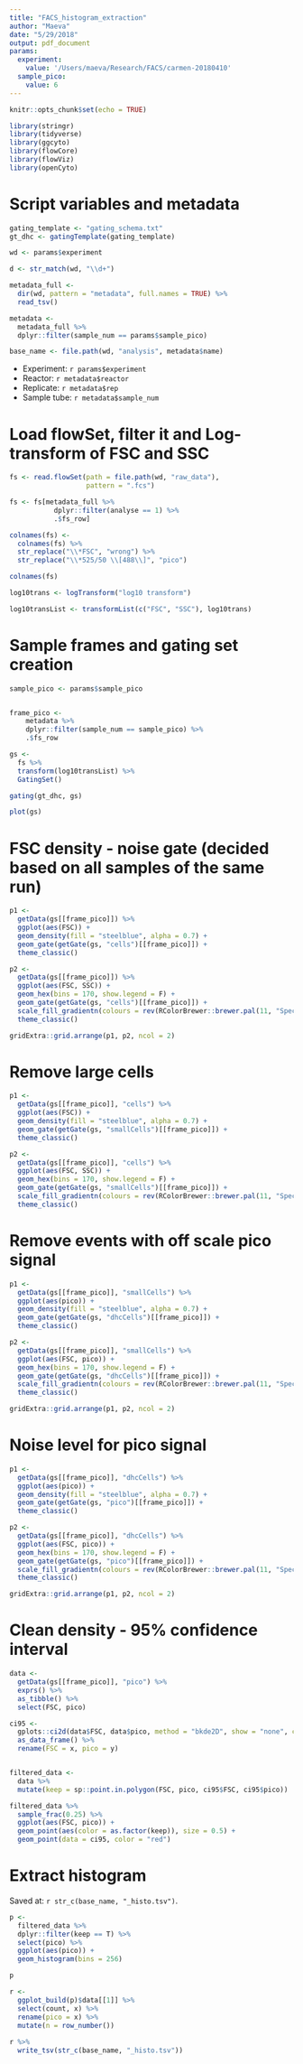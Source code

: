 ```yaml
---
title: "FACS_histogram_extraction"
author: "Maeva"
date: "5/29/2018"
output: pdf_document
params:
  experiment:
    value: '/Users/maeva/Research/FACS/carmen-20180410'
  sample_pico:
    value: 6
---
```


```r
knitr::opts_chunk$set(echo = TRUE)

library(stringr)
library(tidyverse)
library(ggcyto)
library(flowCore)
library(flowViz)
library(openCyto)

```


# Script variables and metadata

```r
gating_template <- "gating_schema.txt"
gt_dhc <- gatingTemplate(gating_template)

wd <- params$experiment

d <- str_match(wd, "\\d+")

metadata_full <- 
  dir(wd, pattern = "metadata", full.names = TRUE) %>% 
  read_tsv()

metadata <- 
  metadata_full %>% 
  dplyr::filter(sample_num == params$sample_pico)

base_name <- file.path(wd, "analysis", metadata$name)
```

* Experiment: `r params$experiment`
* Reactor: `r metadata$reactor`
* Replicate: `r metadata$rep`
* Sample tube: `r metadata$sample_num`

# Load flowSet, filter it and Log-transform of FSC and SSC

```r
fs <- read.flowSet(path = file.path(wd, "raw_data"),
                   pattern = ".fcs")

fs <- fs[metadata_full %>% 
           dplyr::filter(analyse == 1) %>% 
           .$fs_row]

colnames(fs) <- 
  colnames(fs) %>% 
  str_replace("\\*FSC", "wrong") %>% 
  str_replace("\\*525/50 \\[488\\]", "pico")

colnames(fs)

log10trans <- logTransform("log10 transform")

log10transList <- transformList(c("FSC", "SSC"), log10trans)

```

# Sample frames and gating set creation

```r

sample_pico <- params$sample_pico


frame_pico <- 
    metadata %>% 
    dplyr::filter(sample_num == sample_pico) %>% 
    .$fs_row

gs <- 
  fs %>% 
  transform(log10transList) %>% 
  GatingSet()

gating(gt_dhc, gs)

plot(gs)
```

# FSC density - noise gate (decided based on all samples of the same run)

```r

p1 <- 
  getData(gs[[frame_pico]]) %>% 
  ggplot(aes(FSC)) +
  geom_density(fill = "steelblue", alpha = 0.7) +
  geom_gate(getGate(gs, "cells")[[frame_pico]]) +
  theme_classic()

p2 <- 
  getData(gs[[frame_pico]]) %>% 
  ggplot(aes(FSC, SSC)) +
  geom_hex(bins = 170, show.legend = F) +
  geom_gate(getGate(gs, "cells")[[frame_pico]]) +
  scale_fill_gradientn(colours = rev(RColorBrewer::brewer.pal(11, "Spectral")), trans = "sqrt") +
  theme_classic()

gridExtra::grid.arrange(p1, p2, ncol = 2)

```

# Remove large cells

```r

p1 <- 
  getData(gs[[frame_pico]], "cells") %>%
  ggplot(aes(FSC)) +
  geom_density(fill = "steelblue", alpha = 0.7) +
  geom_gate(getGate(gs, "smallCells")[[frame_pico]]) +
  theme_classic()

p2 <- 
  getData(gs[[frame_pico]], "cells") %>%
  ggplot(aes(FSC, SSC)) +
  geom_hex(bins = 170, show.legend = F) +
  geom_gate(getGate(gs, "smallCells")[[frame_pico]]) +
  scale_fill_gradientn(colours = rev(RColorBrewer::brewer.pal(11, "Spectral")), trans = "sqrt") +
  theme_classic()

```

# Remove events with off scale pico signal

```r
p1 <- 
  getData(gs[[frame_pico]], "smallCells") %>%
  ggplot(aes(pico)) +
  geom_density(fill = "steelblue", alpha = 0.7) +
  geom_gate(getGate(gs, "dhcCells")[[frame_pico]]) +
  theme_classic()

p2 <- 
  getData(gs[[frame_pico]], "smallCells") %>%
  ggplot(aes(FSC, pico)) +
  geom_hex(bins = 170, show.legend = F) +
  geom_gate(getGate(gs, "dhcCells")[[frame_pico]]) +
  scale_fill_gradientn(colours = rev(RColorBrewer::brewer.pal(11, "Spectral")), trans = "sqrt") +
  theme_classic()

gridExtra::grid.arrange(p1, p2, ncol = 2)

```

# Noise level for pico signal

```r

p1 <- 
  getData(gs[[frame_pico]], "dhcCells") %>%
  ggplot(aes(pico)) +
  geom_density(fill = "steelblue", alpha = 0.7) +
  geom_gate(getGate(gs, "pico")[[frame_pico]]) +
  theme_classic()

p2 <- 
  getData(gs[[frame_pico]], "dhcCells") %>%
  ggplot(aes(FSC, pico)) +
  geom_hex(bins = 170, show.legend = F) +
  geom_gate(getGate(gs, "pico")[[frame_pico]]) +
  scale_fill_gradientn(colours = rev(RColorBrewer::brewer.pal(11, "Spectral")), trans = "sqrt") +
  theme_classic()

gridExtra::grid.arrange(p1, p2, ncol = 2)

```

# Clean density - 95% confidence interval

```r
data <- 
  getData(gs[[frame_pico]], "pico") %>% 
  exprs() %>% 
  as_tibble() %>% 
  select(FSC, pico)

ci95 <- 
  gplots::ci2d(data$FSC, data$pico, method = "bkde2D", show = "none", ci.levels = c(0.95))$contours$`0.95` %>% 
  as_data_frame() %>% 
  rename(FSC = x, pico = y)


filtered_data <- 
  data %>% 
  mutate(keep = sp::point.in.polygon(FSC, pico, ci95$FSC, ci95$pico))

filtered_data %>% 
  sample_frac(0.25) %>% 
  ggplot(aes(FSC, pico)) +
  geom_point(aes(color = as.factor(keep)), size = 0.5) +
  geom_point(data = ci95, color = "red")
```

# Extract histogram

Saved at: `r str_c(base_name, "_histo.tsv")`.

```r
p <- 
  filtered_data %>% 
  dplyr::filter(keep == T) %>% 
  select(pico) %>% 
  ggplot(aes(pico)) +
  geom_histogram(bins = 256)

p

r <- 
  ggplot_build(p)$data[[1]] %>% 
  select(count, x) %>% 
  rename(pico = x) %>% 
  mutate(n = row_number())
  
r %>% 
  write_tsv(str_c(base_name, "_histo.tsv"))

```



